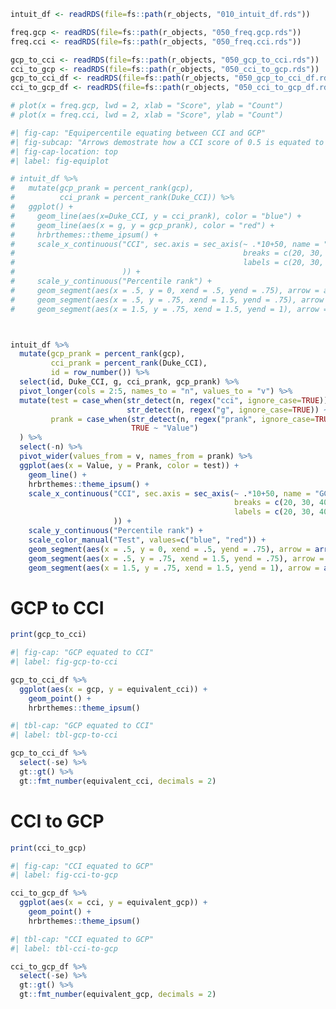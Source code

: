 

```r
intuit_df <- readRDS(file=fs::path(r_objects, "010_intuit_df.rds"))

freq.gcp <- readRDS(file=fs::path(r_objects, "050_freq.gcp.rds"))
freq.cci <- readRDS(file=fs::path(r_objects, "050_freq.cci.rds"))

gcp_to_cci <- readRDS(file=fs::path(r_objects, "050_gcp_to_cci.rds"))
cci_to_gcp <- readRDS(file=fs::path(r_objects, "050_cci_to_gcp.rds"))
gcp_to_cci_df <- readRDS(file=fs::path(r_objects, "050_gcp_to_cci_df.rds"))
cci_to_gcp_df <- readRDS(file=fs::path(r_objects, "050_cci_to_gcp_df.rds"))


```

```r
# plot(x = freq.gcp, lwd = 2, xlab = "Score", ylab = "Count")  
# plot(x = freq.cci, lwd = 2, xlab = "Score", ylab = "Count")  

```

```r
#| fig-cap: "Equipercentile equating between CCI and GCP"
#| fig-subcap: "Arrows demostrate how a CCI score of 0.5 is equated to a GCP score of 65"
#| fig-cap-location: top
#| label: fig-equiplot

# intuit_df %>%
#   mutate(gcp_prank = percent_rank(gcp),
#          cci_prank = percent_rank(Duke_CCI)) %>%
#   ggplot() +
#     geom_line(aes(x=Duke_CCI, y = cci_prank), color = "blue") +
#     geom_line(aes(x = g, y = gcp_prank), color = "red") +
#     hrbrthemes::theme_ipsum() +
#     scale_x_continuous("CCI", sec.axis = sec_axis(~ .*10+50, name = "GCP", 
#                                                   breaks = c(20, 30, 40, 50, 60, 70, 80),
#                                                   labels = c(20, 30, 40, 50, 60, 70, 80)
#                        )) +
#     scale_y_continuous("Percentile rank") +
#     geom_segment(aes(x = .5, y = 0, xend = .5, yend = .75), arrow = arrow()) +
#     geom_segment(aes(x = .5, y = .75, xend = 1.5, yend = .75), arrow = arrow()) + 
#     geom_segment(aes(x = 1.5, y = .75, xend = 1.5, yend = 1), arrow = arrow()) 



intuit_df %>%
  mutate(gcp_prank = percent_rank(gcp),
         cci_prank = percent_rank(Duke_CCI),
         id = row_number()) %>%
  select(id, Duke_CCI, g, cci_prank, gcp_prank) %>%
  pivot_longer(cols = 2:5, names_to = "n", values_to = "v") %>%
  mutate(test = case_when(str_detect(n, regex("cci", ignore_case=TRUE)) ~ "CCI",
                          str_detect(n, regex("g", ignore_case=TRUE)) ~ "GCP"),
         prank = case_when(str_detect(n, regex("prank", ignore_case=TRUE)) ~ "Prank",
                           TRUE ~ "Value")
  ) %>%
  select(-n) %>%
  pivot_wider(values_from = v, names_from = prank) %>%
  ggplot(aes(x = Value, y = Prank, color = test)) +
    geom_line() +
    hrbrthemes::theme_ipsum() +
    scale_x_continuous("CCI", sec.axis = sec_axis(~ .*10+50, name = "GCP", 
                                                  breaks = c(20, 30, 40, 50, 60, 70, 80),
                                                  labels = c(20, 30, 40, 50, 60, 70, 80)
                       )) +
    scale_y_continuous("Percentile rank") +
    scale_color_manual("Test", values=c("blue", "red")) +
    geom_segment(aes(x = .5, y = 0, xend = .5, yend = .75), arrow = arrow(), color="black") +
    geom_segment(aes(x = .5, y = .75, xend = 1.5, yend = .75), arrow = arrow(), color="black") + 
    geom_segment(aes(x = 1.5, y = .75, xend = 1.5, yend = 1), arrow = arrow(), color="black") 
``` 

# GCP to CCI

```r
print(gcp_to_cci)
```

```r
#| fig-cap: "GCP equated to CCI"
#| label: fig-gcp-to-cci

gcp_to_cci_df %>%
  ggplot(aes(x = gcp, y = equivalent_cci)) +
    geom_point() +
    hrbrthemes::theme_ipsum()

```

```r
#| tbl-cap: "GCP equated to CCI"
#| label: tbl-gcp-to-cci

gcp_to_cci_df %>%
  select(-se) %>%
  gt::gt() %>%
  gt::fmt_number(equivalent_cci, decimals = 2)

```

# CCI to GCP

```r
print(cci_to_gcp)
```

```r
#| fig-cap: "CCI equated to GCP"
#| label: fig-cci-to-gcp

cci_to_gcp_df %>%
  ggplot(aes(x = cci, y = equivalent_gcp)) +
    geom_point() +
    hrbrthemes::theme_ipsum()

```

```r
#| tbl-cap: "CCI equated to GCP"
#| label: tbl-cci-to-gcp

cci_to_gcp_df %>%
  select(-se) %>%
  gt::gt() %>%
  gt::fmt_number(equivalent_gcp, decimals = 2)

```
